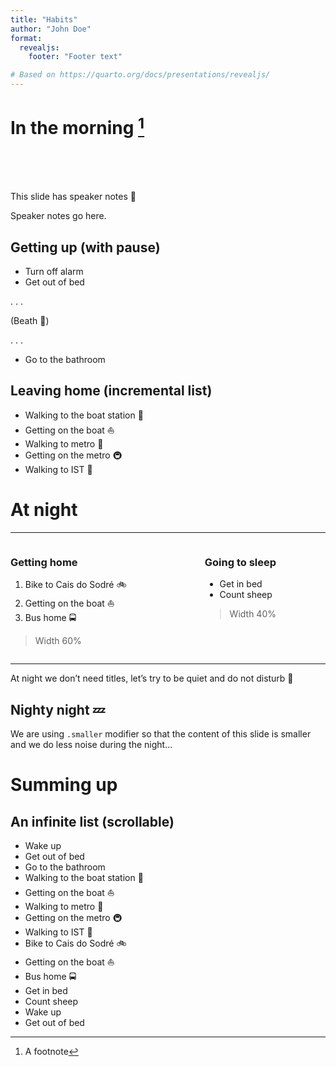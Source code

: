```yaml
---
title: "Habits"
author: "John Doe"
format: 
  revealjs:
    footer: "Footer text"

# Based on https://quarto.org/docs/presentations/revealjs/
---
```


# In the morning ^[A footnote]

<br/><br/><br/>

::: aside
This slide has speaker notes 📝
:::

::: {.notes}
Speaker notes go here.
:::

## Getting up (with pause)

- Turn off alarm
- Get out of bed

. . .

(Beath 🍃)

. . . 

- Go to the bathroom

## Leaving home (incremental list)

::: {.incremental}
- Walking to the boat station 🚶
- Getting on the boat ⛵
- Walking to metro 🚶
- Getting on the metro 🚇
- Walking to IST 🚶
:::

# At night 

---

:::: {.columns}

::: {.column width="60%"}

### Getting home

1. Bike to Cais do Sodré 🚲
2. Getting on the boat ⛵
3. Bus home 🚍

> Width 60%

:::

::: {.column width="40%"}

### Going to sleep 

- Get in bed
- Count sheep

> Width 40%

:::

::::

---

At night we don't need titles, let's try to be quiet and do not disturb 🌚

## Nighty night 💤 {.smaller}

We are using `.smaller` modifier so that the content of this slide is smaller and we do less noise during the night...

# Summing up

## An infinite list (scrollable) {.scrollable}

- Wake up
- Get out of bed
- Go to the bathroom
- Walking to the boat station 🚶
- Getting on the boat ⛵
- Walking to metro 🚶
- Getting on the metro 🚇
- Walking to IST 🚶
- Bike to Cais do Sodré 🚲
- Getting on the boat ⛵
- Bus home 🚍
- Get in bed
- Count sheep
- Wake up
- Get out of bed

